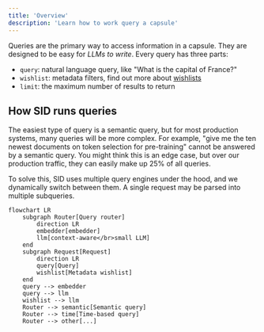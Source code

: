 ```yaml
---
title: 'Overview'
description: 'Learn how to work query a capsule'
---
```

Queries are the primary way to access information in a capsule. 
They are designed to be easy for *LLMs to write*. 
Every query has three parts:
- `query`: natural language query, like "What is the capital of France?"
- `wishlist`: metadata filters, find out more about [wishlists](/queries/wishlist)
- `limit`: the maximum number of results to return

## How SID runs queries
The easiest type of query is a semantic query,
but for most production systems, many 
queries will be more complex. For example,
"give me the ten newest documents on token selection for pre-training"
cannot be answered by a semantic query.
You might think this is an edge case, but over our
production traffic, they can easily make up 25% of all queries.

To solve this, SID uses multiple query engines
under the hood, and we dynamically switch between them. 
A single request may be parsed into multiple subqueries.

```mermaid
flowchart LR
    subgraph Router[Query router]
        direction LR
        embedder[embedder]
        llm[context-aware</br>small LLM]
    end
    subgraph Request[Request]
        direction LR
        query[Query]
        wishlist[Metadata wishlist]
    end
    query --> embedder
    query --> llm
    wishlist --> llm
    Router --> semantic[Semantic query]
    Router --> time[Time-based query]
    Router --> other[...]

```
